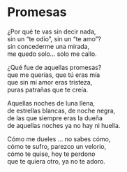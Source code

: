 # Promesas {-}


¿Por qué te vas sin decir nada,<br>
sin un "te odio", sin un "te amo"?<br>
sin concederme una mirada,<br>
me quedo solo... solo me callo.

¿Qué fue de aquellas promesas?<br>
que me querías, que tú eras mía<br>
que sin mi amor eras tristeza,<br>
puras patrañas que te creía.

Aquellas noches de luna llena,<br>
de estrellas blancas, de noche negra,<br>
de las que siempre eras la dueña<br>
de aquellas noches ya no hay ni huella.

Cómo me dueles ... no sabes cómo,<br>
cómo te sufro, parezco un velorio,<br>
cómo te quise, hoy te perdono<br>
que te quiera otro, ya no te adoro.
